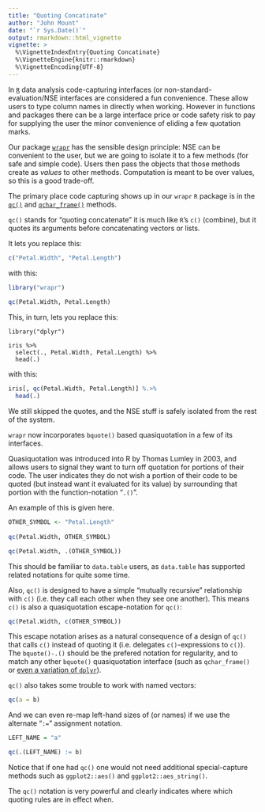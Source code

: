 ```yaml
---
title: "Quoting Concatinate"
author: "John Mount"
date: "`r Sys.Date()`"
output: rmarkdown::html_vignette
vignette: >
  %\VignetteIndexEntry{Quoting Concatinate}
  %\VignetteEngine{knitr::rmarkdown}
  %\VignetteEncoding{UTF-8}
---
```



In [`R`](https://www.r-project.org) data analysis code-capturing interfaces (or non-standard-evaluation/NSE interfaces are considered a fun convenience. These allow users to type column names in directly when working.  However in functions and packages there can be a large interface price or code safety risk to pay for supplying the user the minor convenience of eliding a few quotation marks.  

Our package [`wrapr`](https://CRAN.R-project.org/package=wrapr) has the sensible design principle: NSE can be convenient to the user, but we are going to isolate it to a few methods (for safe and simple code). Users then pass the objects that those methods create as *values* to other methods.  Computation is meant to be over values, so this is a good trade-off.

The primary place code capturing shows up in our `wrapr` `R` package is in the [`qc()`](https://winvector.github.io/wrapr/reference/qc.html) and [`qchar_frame()`](https://winvector.github.io/wrapr/reference/qchar_frame.html) methods.

`qc()` stands for "quoting concatenate" it is much like `R`'s `c()` (combine), but it quotes its arguments before concatenating vectors or lists.

It lets you replace this:

```r
c("Petal.Width", "Petal.Length")
```

with this:

```r
library("wrapr")
   
qc(Petal.Width, Petal.Length)
```



This, in turn, lets you replace this:

```
library("dplyr")

iris %>%
  select(., Petal.Width, Petal.Length) %>%
  head(.)
```

  
with this:

```r
iris[, qc(Petal.Width, Petal.Length)] %.>%
  head(.)
```

We still skipped the quotes, and the NSE stuff is safely isolated from the rest of the system.

`wrapr` now incorporates `bquote()` based quasiquotation in a few of its interfaces.

Quasiquotation was introduced into R by Thomas Lumley in 2003, and allows users to signal they want to turn off quotation for portions of their code. The user indicates they do not wish a portion of their code to be quoted (but instead want it evaluated for its value) by surrounding that portion with the function-notation "`.()`".

An example of this is given here.

```r
OTHER_SYMBOL <- "Petal.Length"
  
qc(Petal.Width, OTHER_SYMBOL)

qc(Petal.Width, .(OTHER_SYMBOL))
```

This should be familiar to `data.table` users, as `data.table` has supported related notations for quite some time.

Also, `qc()` is designed to have a simple "mutually recursive" relationship with `c()` (i.e. they call each other when they see one another).  This means `c()` is also a quasiquotation escape-notation for `qc()`:

```r
qc(Petal.Width, c(OTHER_SYMBOL))
```

This escape notation arises as a natural consequence of a design of `qc()` that calls `c()` instead of quoting it (i.e. delegates `c()`-expressions to `c()`). The `bquote()-.()` should be the prefered notation for regularity, and to match any other `bquote()` quasiquotation interface (such as `qchar_frame()` or [even a variation of `dplyr`](http://www.win-vector.com/blog/2018/10/quasiquotation-in-r-via-bquote/)).

`qc()` also takes some trouble to work with named vectors:

```r
qc(a = b)
```

And we can even re-map left-hand sizes of (or names) if we use the alternate "`:=`" assignment notation.

```r
LEFT_NAME = "a"

qc(.(LEFT_NAME) := b)
```

Notice that if one had `qc()` one would not need additional special-capture methods such as `ggplot2::aes()` and `ggplot2::aes_string()`.

The `qc()` notation is very powerful and clearly indicates where which quoting rules are in effect when.

